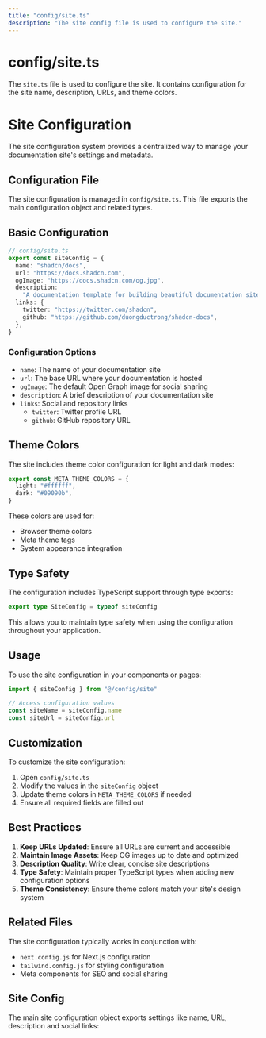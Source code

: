 ```yaml
---
title: "config/site.ts"
description: "The site config file is used to configure the site."
---
```


# config/site.ts

The `site.ts` file is used to configure the site. It contains configuration for the site name, description, URLs, and theme colors.

# Site Configuration

The site configuration system provides a centralized way to manage your documentation site's settings and metadata.

## Configuration File

The site configuration is managed in `config/site.ts`. This file exports the main configuration object and related types.

## Basic Configuration

```typescript
// config/site.ts
export const siteConfig = {
  name: "shadcn/docs",
  url: "https://docs.shadcn.com",
  ogImage: "https://docs.shadcn.com/og.jpg",
  description:
    "A documentation template for building beautiful documentation sites with Next.js and MDX. Open Source. Open Code.",
  links: {
    twitter: "https://twitter.com/shadcn",
    github: "https://github.com/duongductrong/shadcn-docs",
  },
}
```

### Configuration Options

- `name`: The name of your documentation site
- `url`: The base URL where your documentation is hosted
- `ogImage`: The default Open Graph image for social sharing
- `description`: A brief description of your documentation site
- `links`: Social and repository links
  - `twitter`: Twitter profile URL
  - `github`: GitHub repository URL

## Theme Colors

The site includes theme color configuration for light and dark modes:

```typescript
export const META_THEME_COLORS = {
  light: "#ffffff",
  dark: "#09090b",
}
```

These colors are used for:
- Browser theme colors
- Meta theme tags
- System appearance integration

## Type Safety

The configuration includes TypeScript support through type exports:

```typescript
export type SiteConfig = typeof siteConfig
```

This allows you to maintain type safety when using the configuration throughout your application.

## Usage

To use the site configuration in your components or pages:

```typescript
import { siteConfig } from "@/config/site"

// Access configuration values
const siteName = siteConfig.name
const siteUrl = siteConfig.url
```

## Customization

To customize the site configuration:

1. Open `config/site.ts`
2. Modify the values in the `siteConfig` object
3. Update theme colors in `META_THEME_COLORS` if needed
4. Ensure all required fields are filled out

## Best Practices

1. **Keep URLs Updated**: Ensure all URLs are current and accessible
2. **Maintain Image Assets**: Keep OG images up to date and optimized
3. **Description Quality**: Write clear, concise site descriptions
4. **Type Safety**: Maintain proper TypeScript types when adding new configuration options
5. **Theme Consistency**: Ensure theme colors match your site's design system

## Related Files

The site configuration typically works in conjunction with:
- `next.config.js` for Next.js configuration
- `tailwind.config.js` for styling configuration
- Meta components for SEO and social sharing

## Site Config

The main site configuration object exports settings like name, URL, description and social links:
